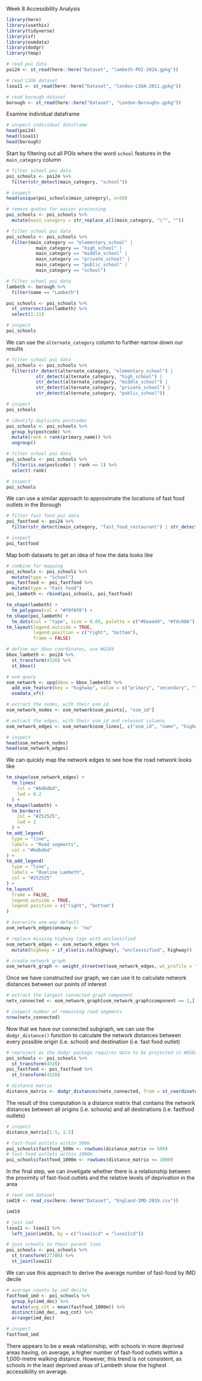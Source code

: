 Week 8 Accessibility Analysis

```r
library(here)
library(usethis)
library(tidyverse)
library(sf)
library(osmdata)
library(dodgr)
library(tmap)
```
```r
# read poi data
poi24 <- st_read(here::here("Dataset", "lambeth-POI-2024.gpkg"))
```

```r
# read LSOA dataset
lsoa11 <- st_read(here::here("Dataset", "london-LSOA-2011.gpkg"))
```

```r
# read borough dataset
borough <- st_read(here::here("Dataset", "London-Boroughs.gpkg"))
```

Examine individual dataframe

```r
# inspect individual dataframe
head(poi24)
head(lsoa11)
head(borough)
```

Start by filtering out all POIs where the word `school` features in the `main_category` column

```r
# filter school poi data
poi_schools <- poi24 %>% 
  filter(str_detect(main_category, "school"))

# inspect
head(unique(poi_schools$main_category), n=50)
```

```r
# remove quotes for easier processing
poi_schools <- poi_schools %>% 
  mutate(main_category = str_replace_all(main_category, "\"", ""))

# filter school poi data
poi_schools <- poi_schools %>% 
  filter(main_category == "elementary_school" |
           main_category == "high_school" |
           main_category == "middle_school" |
           main_category == "private_school" |
           main_category == "public_school" |
           main_category == "school")

# filter school poi data
lambeth <- borough %>% 
  filter(name == "Lambeth")

poi_schools <- poi_schools %>% 
  st_intersection(lambeth) %>% 
  select(1:11)

# inspect
poi_schools
```

We can use the `alternate_category` column to further narrow down our results

```r
# filter school poi data
poi_schools <- poi_schools %>% 
  filter(str_detect(alternate_category, "elementary_school") |
           str_detect(alternate_category, "high_school") |
           str_detect(alternate_category, "middle_school") |
           str_detect(alternate_category, "private_school") |
           str_detect(alternate_category, "public_school"))

# inspect
poi_schools
```

```r
# identify duplicate postcodes
poi_schools <- poi_schools %>% 
  group_by(postcode) %>% 
  mutate(rank = rank(primary_name)) %>% 
  ungroup()

# filter school poi data
poi_schools <- poi_schools %>% 
  filter(is.na(postcode) | rank == 1) %>% 
  select(-rank)

# inspect
poi_schools
```

We can use a similar approach to approximate the locations of fast food outlets in the Borough

```r
# filter fast food poi data
poi_fastfood <- poi24 %>% 
  filter(str_detect(main_category, "fast_food_restaurant") | str_detect(alternate_category, "fast_food_restaurant") | str_detect(alternate_category, "chicken_restaurant") | str_detect(alternate_category, "burger_restaurant"))

# inspect
poi_fastfood
```

Map both datasets to get an idea of how the data looks like
```r
# combine for mapping
poi_schools <- poi_schools %>% 
  mutate(type = "School")
poi_fastfood <- poi_fastfood %>% 
  mutate(type = "Fast food")
poi_lambeth <- rbind(poi_schools, poi_fastfood)

tm_shape(lambeth) +
  tm_polygons(col = "#f0f0f0") +
tm_shape(poi_lambeth) +
  tm_dots(col = "type", size = 0.05, palette = c("#beaed4", "#fdc086"), title = "") +
tm_layout(legend.outside = TRUE,
          legend.position = c("right", "bottom"),
          frame = FALSE)
```

```r
# define our bbox coordinates, use WGS84
bbox_lambeth <- poi24 %>% 
  st_transform(4326) %>% 
  st_bbox()

# osm query
osm_network <- opq(bbox = bbox_lambeth) %>% 
  add_osm_feature(key = "highway", value = c("primary", "secondary", "tertiary", "residential", "path", "footway", "unclassified", "living_street", "pedestrian")) %>% 
  osmdata_sf()
```

```r
# extract the nodes, with their osm_id
osm_network_nodes <- osm_network$osm_points[, "osm_id"]

# extract the edges, with their osm_id and relevant columns
osm_network_edges <- osm_network$osm_lines[, c("osm_id", "name", "highway", "maxspeed", "oneway")]

# inspect
head(osm_network_nodes)
head(osm_network_edges)
```

We can quickly map the network edges to see how the road network looks like

```r
tm_shape(osm_network_edges) +
  tm_lines(
    col = "#bdbdbd",
    lwd = 0.2
  ) +
tm_shape(lambeth) +
  tm_borders(
    col = "#252525",
    lwd = 2
  ) +
tm_add_legend(
  type = "line",
  labels = "Road segments",
  col = "#bdbdbd"
) +
tm_add_legend(
  type = "line",
  labels = "Oueline Lambeth",
  col = "#252525"
) +
tm_layout(
  frame = FALSE,
  legend.outside = TRUE,
  legend.position = c("right", "bottom")
)

```

```r
# overwrite one-way default
osm_network_edges$oneway <- "no"
```

```r
# replace missing highway tags with unclassified
osm_network_edges <- osm_network_edges %>% 
  mutate(highway = if_else(is.na(highway), "unclasssified", highway))

# create network graph
osm_network_graph <- weight_streetnet(osm_network_edges, wt_profile = "foot")
```

Once we have constructed our graph, we can use it to calculate network distances between our points of interest

```r
# extract the largest connected graph component
netx_connected <- osm_network_graph[osm_network_graph$component == 1,]

# inspect number of remaining road segments
nrow(netx_connected)
```

Now that we have our connected subgraph, we can use the `dodgr_distance()` function to calculate the network distances between every possible origin (i.e. school) and destination (i.e. fast food outlet)

```r
# reproject as the dodgr package requires data to be projected in WGS84
poi_schools <- poi_schools %>% 
  st_transform(4326)
poi_fastfood <- poi_fastfood %>% 
  st_transform(4326)

# distance matrix
distance_matrix <- dodgr_distances(netx_connected, from = st_coordinates(poi_schools), to = st_coordinates(poi_fastfood), shortest = FALSE, pairwise = FALSE, quiet = FALSE)
```

The result of this computation is a distance matrix that contains the network distances between all origins (i.e. schools) and all destinations (i.e. fastfood outlets)

```r
# inspect
distance_matrix[1:5, 1:5]
```

```r
# fast-food outlets within 500m
poi_schools$fastfood_500m <- rowSums(distance_matrix <= 500)
# fast-food outlets within 1000m
poi_schools$fastfood_1000m <- rowSums(distance_matrix <= 1000)
```

In the final step, we can invetigate whether there is a relationship between the proximity of fast-food outlets and the relative levels of deprivation in the area

```r
# read imd dataset
imd19 <- read_csv(here::here("Dataset", "England-IMD-2019.csv"))

imd19
```

```r
# join imd
lsoa11 <- lsoa11 %>% 
  left_join(imd19, by = c("lsoa11cd" = "lsoa11cd"))

# join schools to their parent lsoa
poi_schools <- poi_schools %>% 
  st_transform(27700) %>% 
  st_join(lsoa11)
```

We can use this approach to derive the average number of fast-food by IMD decile

```r
# average counts by imd decile
fastfood_imd <- poi_schools %>% 
  group_by(imd_dec) %>% 
  mutate(avg_cnt = mean(fastfood_1000m)) %>% 
  distinct(imd_dec, avg_cnt) %>% 
  arrange(imd_dec)

# inspect
fastfood_imd
```

There appears to be a weak relationship, with schools in more deprived areas having, on average, a higher number of fast-food outlets within a 1,000-metre walking distance. However, this trend is not consistent, as schools in the least deprived areas of Lambeth show the highest accessibility on average.

